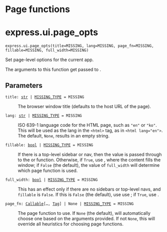 # Page functions



# express.ui.page_opts { #shiny.express.ui.page_opts }

`express.ui.page_opts(title=MISSING, lang=MISSING, page_fn=MISSING, fillable=MISSING, full_width=MISSING)`

Set page-level options for the current app.

The arguments to this function get passed to [](:func:`~shiny.ui.page_auto`).

## Parameters

<code><span class="parameter-name">title</span><span class="parameter-annotation-sep">:</span> <span class="parameter-annotation">[str](`str`) \| [MISSING_TYPE](`shiny.types.MISSING_TYPE`)</span> <span class="parameter-default-sep">=</span> <span class="parameter-default">MISSING</span></code>

:   The browser window title (defaults to the host URL of the page).

<code><span class="parameter-name">lang</span><span class="parameter-annotation-sep">:</span> <span class="parameter-annotation">[str](`str`) \| [MISSING_TYPE](`shiny.types.MISSING_TYPE`)</span> <span class="parameter-default-sep">=</span> <span class="parameter-default">MISSING</span></code>

:   ISO 639-1 language code for the HTML page, such as ``"en"`` or ``"ko"``. This
    will be used as the lang in the ``<html>`` tag, as in ``<html lang="en">``. The
    default, `None`, results in an empty string.

<code><span class="parameter-name">fillable</span><span class="parameter-annotation-sep">:</span> <span class="parameter-annotation">[bool](`bool`) \| [MISSING_TYPE](`shiny.types.MISSING_TYPE`)</span> <span class="parameter-default-sep">=</span> <span class="parameter-default">MISSING</span></code>

:   If there is a top-level sidebar or nav, then the value is passed through to the
    [](:func:`~shiny.ui.page_sidebar`) or [](:func:`~shiny.ui.page_navbar`) function.
    Otherwise, if ``True``, use [](:func:`~shiny.ui.page_fillable`), where the content
    fills the window; if ``False`` (the default), the value of ``full_width`` will
    determine which page function is used.

<code><span class="parameter-name">full_width</span><span class="parameter-annotation-sep">:</span> <span class="parameter-annotation">[bool](`bool`) \| [MISSING_TYPE](`shiny.types.MISSING_TYPE`)</span> <span class="parameter-default-sep">=</span> <span class="parameter-default">MISSING</span></code>

:   This has an effect only if there are no sidebars or top-level navs, and
    ``fillable`` is ``False``. If this is ``False`` (the default), use use
    [](:func:`~shiny.ui.page_fixed`); if ``True``, use [](:func:`~shiny.ui.page_fillable`).

<code><span class="parameter-name">page_fn</span><span class="parameter-annotation-sep">:</span> <span class="parameter-annotation">[Callable](`typing.Callable`)\[..., [Tag](`htmltools.Tag`)\] \| None \| [MISSING_TYPE](`shiny.types.MISSING_TYPE`)</span> <span class="parameter-default-sep">=</span> <span class="parameter-default">MISSING</span></code>

:   The page function to use. If ``None`` (the default), will automatically choose
    one based on the arguments provided. If not ``None``, this will override all
    heuristics for choosing page functions.